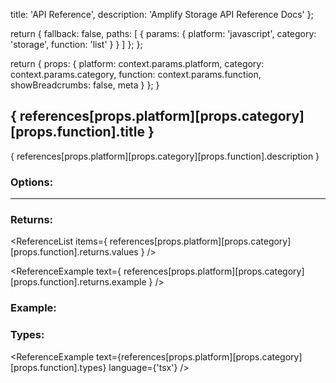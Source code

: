 
  title: 'API Reference',
  description: 'Amplify Storage API Reference Docs'
};

  return {
    fallback: false,
    paths: [
      {
        params: {
          platform: 'javascript',
          category: 'storage',
          function: 'list'
        }
      }
    ]
  };
};

  return {
    props: {
      platform: context.params.platform,
      category: context.params.category,
      function: context.params.function,
      showBreadcrumbs: false,
      meta
    }
  };
}

## { references[props.platform][props.category][props.function].title }

{ references[props.platform][props.category][props.function].description }

### Options:

<ReferenceTable
  options={references[props.platform][props.category][props.function].options}
/>

---

### Returns:

<ReferenceList
  items={
    references[props.platform][props.category][props.function].returns.values
  }
/>

<ReferenceExample
  text={
    references[props.platform][props.category][props.function].returns.example
  }
/>

### Example:

<ReferenceExample
  text={references[props.platform][props.category][props.function].example}
/>

### Types:

<ReferenceExample
  text={references[props.platform][props.category][props.function].types}
  language={'tsx'}
/>

